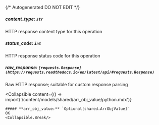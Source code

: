 {/* Autogenerated DO NOT EDIT  */}

##### **content_type:** `str`
HTTP response content type for this operation

##### **status_code:** `int`
HTTP response status code for this operation

##### **raw_response:** `[requests.Response](https://requests.readthedocs.io/en/latest/api/#requests.Response)`
Raw HTTP response; suitable for custom response parsing

<Collapsible
    content={() => import('/content/models/shared/arr_obj_value/python.mdx')}
>
    ##### **arr_obj_value:** `Optional[shared.ArrObjValue]`
    OK
    <Collapsible.Break/>
</Collapsible>

